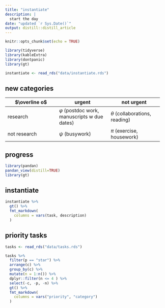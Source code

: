 ```yaml
---
title: "instantiate"
description: |
  start the day
date: "updated `r Sys.Date()`"
output: distill::distill_article
---
```


```r
knitr::opts_chunk$set(echo = TRUE)
```


```r
library(tidyverse)
library(kableExtra)
library(dontpanic)
library(gt)

instantiate <- read_rds("data/instantiate.rds")

```

## new categories

$\overline o$ | urgent | not urgent 
-|-|- 
research | $\varphi$ (postdoc work, manuscripts w due dates) | $\theta$ (collaborations, reading) 
not research | $\psi$ (busywork) | $\pi$ (exercise, housework)

## progress

```r
library(pandan)
pandan_view(distill=TRUE)
library(gt)

```

## instantiate

```r

instantiate %>% 
  gt() %>% 
  fmt_markdown(
    columns = vars(task, description)
  )

```

## priority tasks

```r
tasks <- read_rds("data/tasks.rds")

tasks %>% 
  filter(p == "star") %>% 
  arrange(c) %>%
  group_by(c) %>% 
  mutate(n = 1:n()) %>%
  dplyr::filter(n <= 4 ) %>% 
  select(-c, -p, -n) %>% 
  gt() %>% 
  fmt_markdown(
    columns = vars("priority", "category")
  )

```

